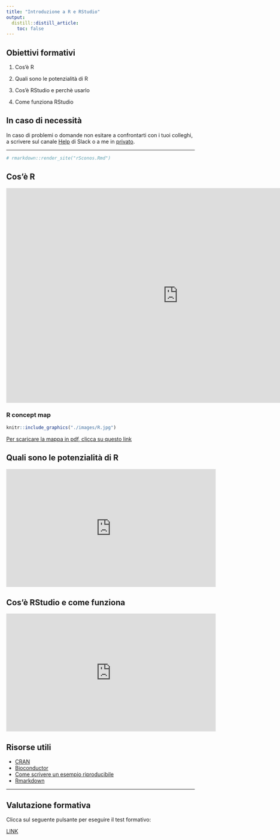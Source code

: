 ```yaml
---
title: "Introduzione a R e RStudio"
output:
  distill::distill_article:
    toc: false
---
```


## Obiettivi formativi

1. Cos'è R

1. Quali sono le potenzialità di R

1. Cos'è RStudio e perchè usarlo

1. Come funziona RStudio

## In caso di necessità

In caso di problemi o domande non esitare a confrontarti con i tuoi colleghi, a scrivere sul canale [Help](https://2021-cnr-r-base.slack.com/archives/C02DE4EB1L4) di Slack o a me in [privato](https://2021-cnr-r-base.slack.com/archives/D027RRHFYSX).

----

```r
# rmarkdown::render_site("rSconos.Rmd")
```

## Cos'è R

<iframe width="918" height="574" src="https://www.youtube.com/embed/iqGTw4TeIc8" title="YouTube video player" frameborder="0" allow="accelerometer; autoplay; clipboard-write; encrypted-media; gyroscope; picture-in-picture" allowfullscreen></iframe>

### R concept map

```r
knitr::include_graphics("./images/R.jpg")
```

<a href=images/R.pdf>Per scaricare la mappa in pdf, clicca su questo link</a>

## Quali sono le potenzialità di R

<iframe width="560" height="315" src="https://www.youtube.com/embed/IeBJ5B-1FXA" title="YouTube video player" frameborder="0" allow="accelerometer; autoplay; clipboard-write; encrypted-media; gyroscope; picture-in-picture" allowfullscreen></iframe>

## Cos'è RStudio e come funziona

<iframe width="560" height="315" src="https://www.youtube.com/embed/Y20P3u3c_1c" title="YouTube video player" frameborder="0" allow="accelerometer; autoplay; clipboard-write; encrypted-media; gyroscope; picture-in-picture" allowfullscreen></iframe>

## Risorse utili

- [CRAN](https://cran.r-project.org/)    
- [Bioconductor](http://www.bioconductor.org/)    
- [Come scrivere un esempio riproducibile](https://reprex.tidyverse.org/articles/reprex-dos-and-donts.html)     
- [Rmarkdown](https://rmarkdown.rstudio.com/)

----

## Valutazione formativa

Clicca sul seguente pulsante per eseguire il test formativo:

<a href='https://forms.gle/v3JbyCVUvEdpCAmx5' target='\_blank' class='button'>LINK</a>

